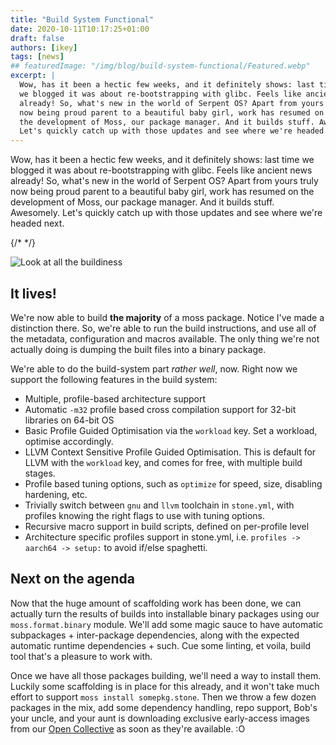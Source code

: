 ```yaml
---
title: "Build System Functional"
date: 2020-10-11T10:17:25+01:00
draft: false
authors: [ikey]
tags: [news]
## featuredImage: "/img/blog/build-system-functional/Featured.webp"
excerpt: |
  Wow, has it been a hectic few weeks, and it definitely shows: last time
  we blogged it was about re-bootstrapping with glibc. Feels like ancient news
  already! So, what's new in the world of Serpent OS? Apart from yours truly
  now being proud parent to a beautiful baby girl, work has resumed on
  the development of Moss, our package manager. And it builds stuff. Awesomely.
  Let's quickly catch up with those updates and see where we're headed next...
---
```


Wow, has it been a hectic few weeks, and it definitely shows: last time
we blogged it was about re-bootstrapping with glibc. Feels like ancient news
already! So, what's new in the world of Serpent OS? Apart from yours truly
now being proud parent to a beautiful baby girl, work has resumed on
the development of Moss, our package manager. And it builds stuff. Awesomely.
Let's quickly catch up with those updates and see where we're headed next.

{/* <!--more--> */}

![Look at all the buildiness](./Featured.webp)

## It lives!

We're now able to build **the majority** of a moss package. Notice I've made
a distinction there. So, we're able to run the build instructions, and use
all of the metadata, configuration and macros available. The only thing
we're not actually doing is dumping the built files into a binary package.

<YouTube title='It Lives!' videoId="orhb4yTws4I"/>

We're able to do the build-system part _rather well_, now. Right now
we support the following features in the build system:

 - Multiple, profile-based architecture support
 - Automatic `-m32` profile based cross compilation support for 32-bit libraries on 64-bit OS
 - Basic Profile Guided Optimisation via the `workload` key. Set a workload, optimise accordingly.
 - LLVM Context Sensitive Profile Guided Optimisation. This is default for LLVM with the `workload` key, and comes for free, with multiple build stages.
 - Profile based tuning options, such as `optimize` for speed, size, disabling hardening, etc.
 - Trivially switch between `gnu` and `llvm` toolchain in `stone.yml`, with profiles knowing the right flags to use with tuning options.
 - Recursive macro support in build scripts, defined on per-profile level
 - Architecture specific profiles support in stone.yml, i.e. `profiles -> aarch64 -> setup:` to avoid if/else spaghetti.

## Next on the agenda

Now that the huge amount of scaffolding work has been done, we can actually turn the results of builds
into installable binary packages using our `moss.format.binary` module. We'll add some magic sauce to
have automatic subpackages + inter-package dependencies, along with the expected automatic runtime
dependencies + such. Cue some linting, et voila, build tool that's a pleasure to work with.

Once we have all those packages building, we'll need a way to install them. Luckily some scaffolding
is in place for this already, and it won't take much effort to support `moss install somepkg.stone`.
Then we throw a few dozen packages in the mix, add some dependency handling, repo support, Bob's your
uncle, and your aunt is downloading exclusive early-access images from our [Open Collective](https://opencollective.com/serpent-os) as soon
as they're available. :O
